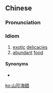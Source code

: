 {{also|山珍海错}}
==Chinese==
{{zh-forms|s=山珍海错}}

===Pronunciation===
{{zh-pron
|m=shānzhēn-hǎicuò
|c=saan1 zan1 hoi2 co3
|cat=id
}}

===Idiom===
{{zh-idiom}}

# [[exotic]] [[delicacy|delicacies]]
# [[abundant]] [[food]]

====Synonyms====
* {{zh-l|山珍海味}}

[[ko:山珍海錯]]